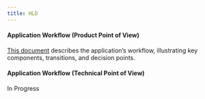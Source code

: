 ```yaml
---
title: HLD
---
```


#### Application Workflow (Product Point of View)

[This document](https://viewer.diagrams.net/?tags=%7B%7D&lightbox=1&highlight=0000ff&edit=_blank&layers=1&nav=1&title=checkmate.drawio&dark=auto#R%3Cmxfile%3E%3Cdiagram%20name%3D%22Page-1%22%20id%3D%22r3nySytknN9Wwmz448Gy%22%3E7V3dc5s4EP9rPNM%2BJMM39mM%2B2uvcpJ1ec7m7PipGsWkwIiDH8f31JxkJAwKbYEDy2X1okBBC7K72t7taySPzZvH2Wwyi%2BVfkwWBkaN7byLwdGeSfPSZ%2FaM06rdGt8SStmcW%2Bx%2Bq2Fff%2Bv5BVaqx26XswKTTECAXYj4qVUxSGcIoLdSCO0arY7AkFxbdGYAaFivspCMTav30Pz1mt7ky2N75AfzZnrx4bbnpjAXhj9iXJHHholasyP43MmxghnF4t3m5gQKnH6ZI%2B97nmbjawGIa4yQP%2FPnzTnq6Nnw8vf7y%2BXN1o3%2FTfny9YL68gWLIPZoPFa06BWYyWEWsGYwzfqugOHnlzTRyXnn0tkROIFhDHa9KEdWSxJ7iEaFZaXuXI7fBu5zlSZ5WA8XiW9b0lA7lglHgHVYz9VCFECT1IO9FH5vVq7mN4H4EpvbsiU4HUzfEiYLdB4M9Ccj0lJIExqaCE9ImQXbEbC9%2FzaM%2FXTyjEn8HCDyg1vsDgFdJ27AabHbrNyjcoQKS3Ww8%2BgWWAaa0fBLw2RCHtcRYDz4fbxqy6lqF5xtWLTC03zXGRnbbpiOy0Krg57ouZpsDMmxgCDEndj2U4MpwN5R5jcjXDG8qkNZTCBZ47L0vEb1wkG15ckQa6Hr2lj7H7vKOVTz6YfFAUBT6RFKJ8%2FICwP%2BEvIF%2BTvoO%2FtyRihDO4rRxVCWRRZA%2BUtN7kZ1KSH0cX5adKG5h9yY81hIrsYKZl%2FUqbabZAGOgRMGVFFOM5mqEQBJ%2B2tTmh1Ehp2%2BYOoYhJ6i%2BI8ZpJJFhiVJwT6Tvpi94nhoytCVrGU7ijnVPNhBgGAPuvxZdWUZQ9%2Bh35G3XCmOeWQM8p8QSDeAYxe6jElmwU7TnlnAFuj2SIHJc2rVyBWX%2FCBBMY0e78BJ8KbNRwhXsaJV1YYUNqQ4LGWFHQ0E3XuLQVw43JMeHGuBc80Mf25cQY265usf8LPLKawYPYrenu7CdFv95ghjvxEqZBDZukybgu%2BpQb76Nah58u%2BOpaNeO4nufKSx4jRX9SDdVul%2FwB063wvO1BSdXAdTphSTdVU1G2wK4rzxsZDlhQPoSPSZQLjyQRCCvDI49g%2BjzbsPVimtKKRklwDMKE0%2BR6MwuyewH9uAsPxM8f4tnjB%2FJ95AM0%2Fudj%2BpfeMWw7LeQvPn6sjL7cvyyBl6St7sAjDKjBDEIah7kns89HYT4Qk37NiQViagSQ24UNNW1vNrTewEtVIvJSqWmHnbquQBmFTWjO2L2xF70fY1ty8EVv4ByeMCzWBNzkza2JwK6%2F%2FGRJiJ7QNQTMYjHLxA9nIyHI7%2FmvnS8sfEhSAEvBLckBXbABusvLy4%2B1iwxZdWFkJ4J4NbLFuykFkSoA0BwSALOV43ZaXW%2Bn1QkJ4%2FU%2FFBUubV78yUBiU7h9K5TWrDRdxq8ZmrSGhobIwBAk1dQ72pk1Ns6BCGKaJVFpCCFXcQzWuWYRbZDUv8eyS5aGVVrjL7U3drcnF%2BkIOsUzTr4jFFP45uNcH6T0k3dPrrc90MJaMdHWayLiB4p2ncjtixn2LdqOFNEWo3ZnU63pUoNtT5RbajDqs0E%2B38IAbtNCTsQi2sNCR2ChVWEVDZqPwdf2hoUbubDRv5bXmml5oaNxuaPy1JVkCQnjem%2F78RDwIkZcBdmWEuFylYtwGWIw8CEKEPCo4karML3UWGbEGaILEqZQNMU4LFLZhfZWSxO31J%2BdafS%2BFfGBzQdRw8pl6%2BxSu1UhqP6mqxj8PGvXkuDUomiW%2FyIv911MwPnk%2BXgLlJpPF3Gvl8HzaBvC3qz6at9jFBGa0O95XGKMTsYnquPqjrDwoA6QOcimnTbuYlurUchL645WImkUXhg1%2BzExBCe%2B6Yrn%2Fp7KmqsjI0Mcsb4nOrjngX4MB7NBLtixoyPRFRj4IR1Nznpuo1frpFseOor5aSn0UXA8LrTrn0vN10iHBcOj2nTUk4JvmdCyr5%2BGyr0zbXoCu5L6n6dlGZCnXcV9S6l23aZf0pQVnqdZnWXaR%2FoMkZqALvMAz0v9HZbC879NmJEFDvpYOjooF9nZbswp2qum%2FPnaINTTE61M1Xbr8JflaPEVhT4mE4stD2v3GODleamhLD8qMVHZOEl58tvS8yL4fkMJtLJUcwst0at%2FiLz0xBA8h6Nt8PSsAyrFSCVeHpYs0tI9bJubOGrpVjZNLeSk35tbaB2aNnsY01RNi9B19RS3vE1Slmq5BZbocf6ACcSjwklPvezIWICYrqCBzSAjkCSbA59AspkzZAgH7sc4YURRbTuQNT4IUTpJPzx6eHEPhJfq8KVuODXqueNkRN2yii%2ByimkqFSPb%2FUA%2Fy1OWPI9%2BX16xayiGozzvSAaOquY426LjfHaAmvEyFSOVeCmK8bFszlIGruxOVu36BxmnfGrUECBjq3oeju4q56zZ5wNx9kqSSrpTjEOcd%2F4fZ05nnWwpuvPfdgTGnFH7vajdyf7o%2FlF7LMM1tMVQmRqoPSnlICkA2vJyCOyaOIk8WlRFFN4PdyKw3aEpjZ%2BmS%2BvpKW25XX0%2FYETU2TmE2hL7VMuu4KkuZ3Q7AN1qgkaqoZtW%2BnmXQdDNEQNYaqBbefNkdkRqbi5OeNZcfi5mB7d2PxkNabRy9hyzWD5kSbQEbHcypN6SF%2BpIubRTh5uOOyQtug5lLNArIwstxZB4w%2FkywgDnyh49qyVXhp6fLwbEnMh0dpHoegU2t8dWZ7dfaehu1YHVPC11GE6JUYzvMfpFKCLxJyTy1B%2BS8z1yWi8oK73ypHLu1%2BcZ359ml5caUkesHC0ygg0zCaQcO1GtZ95vPTpND8x1%2BjkwtyzcDX%2BOojNzTvTA79DMFzeknwLgNMiHGRZeJkc9s2rsqkOP1%2BJbS%2Fnujmx78nu35JmOvqennnfl8XicQkYvJzJP8Jcm%2B24DP%2FMEdJLbIOlhWL6IPm32m5%2Ff4Gq0OdyEWcBn07c1f7l1YJbPXqiyffnveg5i%2BrqmDFAa9gTsYY7%2FNfiPNXSdQqmVN62z7d9Nzzcrte8nkOjKP2v0SOVItyxFBUkY2TCSdFjaeNuNSC0OqlU1u5z%2Fgt7%2B7PIauDp08xIpxoiuWm7lgmD8%2FCsiuEwq%2FwM%3D%3C%2Fdiagram%3E%3C%2Fmxfile%3E) describes the application’s workflow, illustrating key components, transitions, and decision points.

#### Application Workflow (Technical Point of View)

In Progress

